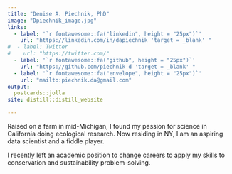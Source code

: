 ```yaml
---
title: "Denise A. Piechnik, PhD"
image: "Dpiechnik_image.jpg"
links:
  - label: '`r fontawesome::fa("linkedin", height = "25px")`'
    url: "https://linkedin.com/in/dapiechnik 'target = _blank' "
#  - label: Twitter
#    url: "https://twitter.com/"
  - label: '`r fontawesome::fa("github", height = "25px")`'
    url: "https://github.com/piechnik-d 'target = _blank' "
  - label: '`r fontawesome::fa("envelope", height = "25px")`'
    url: "mailto:piechnik.da@gmail.com"
output:
  postcards::jolla
site: distill::distill_website

---
```

 
Raised on a farm in mid-Michigan, I found my passion for science in California doing ecological research.  Now residing in NY, I am an aspiring data scientist and a fiddle player.  

I recently left an academic position to change careers to apply my skills to conservation and sustainability problem-solving.

